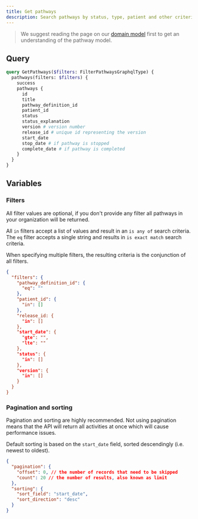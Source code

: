 ```yaml
---
title: Get pathways
description: Search pathways by status, type, patient and other criteria
---
```


> We suggest reading the page on our [domain model](/docs/getting-started/domain-model) first to get an understanding of the pathway model.

## Query

```graphql
query GetPathways($filters: FilterPathwaysGraphqlType) {
  pathways(filters: $filters) {
    success
    pathways {
      id
      title
      pathway_definition_id
      patient_id
      status
      status_explanation
      version # version number
      release_id # unique id representing the version
      start_date
      stop_date # if pathway is stopped
      complete_date # if pathway is completed
    }
  }
}
```

## Variables

### Filters

All filter values are optional, if you don't provide any filter all pathways in your organization will be returned.

All `in` filters accept a list of values and result in an `is any of` search criteria. The `eq` filter accepts a single string and results in `is exact match` search criteria.

When specifying multiple filters, the resulting criteria is the conjunction of all filters.

```json
{
  "filters": {
    "pathway_definition_id": {
      "eq": ""
    },
    "patient_id": {
      "in": []
    },
    "release_id: { 
      "in": []
    },
    "start_date": {
      "gte": "",
      "lte": ""
    },
    "status": {
      "in": []
    },
    "version": {
      "in": []
    }
  }
}
```

### Pagination and sorting

Pagination and sorting are highly recommended. Not using pagination means that the API will return all activities at once which will cause performance issues.

Default sorting is based on the `start_date` field, sorted descendingly (i.e. newest to oldest).

```json
{
  "pagination": {
    "offset": 0, // the number of records that need to be skipped
    "count": 20 // the number of results, also known as limit
  },
  "sorting": {
    "sort_field": "start_date",
    "sort_direction": "desc"
  }
}
```